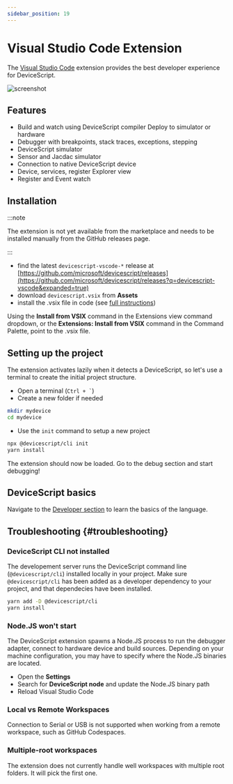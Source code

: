 ```yaml
---
sidebar_position: 19
---
```


# Visual Studio Code Extension

The [Visual Studio Code](https://code.visualstudio.com/) extension provides the best developer experience for DeviceScript.

![screenshot](../../../vscode/screenshot.png)

## Features

-   Build and watch using DeviceScript compiler
    Deploy to simulator or hardware
-   Debugger with breakpoints, stack traces, exceptions, stepping
-   DeviceScript simulator
-   Sensor and Jacdac simulator
-   Connection to native DeviceScript device
-   Device, services, register Explorer view
-   Register and Event watch

## Installation

:::note

The extension is not yet available from the marketplace and needs to be installed manually from the GitHub releases page.

:::

-   find the latest `devicescript-vscode-*` release at [https://github.com/microsoft/devicescript/releases](https://github.com/microsoft/devicescript/releases?q=devicescript-vscode&expanded=true)
-   download `devicescript.vsix` from **Assets**
-   install the .vsix file in code (see [full instructions](https://code.visualstudio.com/docs/editor/extension-marketplace#_install-from-a-vsix))

Using the **Install from VSIX** command in the Extensions view command dropdown,
or the **Extensions: Install from VSIX** command in the Command Palette, point to the .vsix file.

## Setting up the project

The extension activates lazily when it detects a DeviceScript,
so let's use a terminal to create the initial project structure.

-   Open a terminal (`` Ctrl + ` ``)
-   Create a new folder if needed

```bash
mkdir mydevice
cd mydevice
```

-   Use the `init` command to setup a new project

```bash
npx @devicescript/cli init
yarn install
```

The extension should now be loaded. Go to the debug section and start debugging!

## DeviceScript basics

Navigate to the [Developer section](/developer) to learn the basics of the language.

## Troubleshooting {#troubleshooting}

### DeviceScript CLI not installed

The developement server runs the DeviceScript command line (`@devicescript/cli`) installed
locally in your project.
Make sure `@devicescript/cli` has been
added as a developer dependency to your project, and that dependecies have been installed.

```bash
yarn add -D @devicescript/cli
yarn install
```

### Node.JS won't start

The DeviceScript extension spawns a Node.JS process to
run the debugger adapter, connect to hardware device and build sources.
Depending on your machine configuration, you may have to specify where the Node.JS binaries
are located.

-   Open the **Settings**
-   Search for **DeviceScript node** and update the Node.JS binary path
-   Reload Visual Studio Code

### Local vs Remote Workspaces

Connection to Serial or USB is not supported when working
from a remote workspace, such as GitHub Codespaces.

### Multiple-root workspaces

The extension does not currently handle well workspaces with multiple root folders. It will pick the first one.
